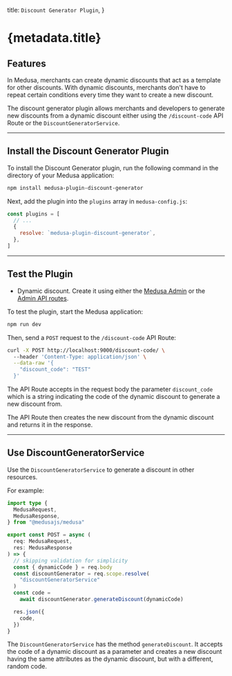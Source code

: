   title: `Discount Generator Plugin`,
}

# {metadata.title}

## Features

In Medusa, merchants can create dynamic discounts that act as a template for other discounts. With dynamic discounts, merchants don't have to repeat certain conditions every time they want to create a new discount.

The discount generator plugin allows merchants and developers to generate new discounts from a dynamic discount either using the `/discount-code` API Route or the `DiscountGeneratorService`.

---

## Install the Discount Generator Plugin

To install the Discount Generator plugin, run the following command in the directory of your Medusa application:

```bash npm2yarn
npm install medusa-plugin-discount-generator
```

Next, add the plugin into the `plugins` array in `medusa-config.js`:

```js title="medusa-config.js"
const plugins = [
  // ...
  {
    resolve: `medusa-plugin-discount-generator`,
  },
]
```

---

## Test the Plugin

<Note type="check">

- Dynamic discount. Create it using either the [Medusa Admin](!user-guide!/discounts/create) or the [Admin API routes](https://docs.medusajs.com/api/admin#discounts_postdiscounts).

</Note>

To test the plugin, start the Medusa application:

```bash npm2yarn
npm run dev
```

Then, send a `POST` request to the `/discount-code` API Route:

```bash apiTesting testApiUrl="http://localhost:9000/discount-code/" testApiMethod="POST" testBodyParams={{"discount_code": "TEST"}}
curl -X POST http://localhost:9000/discount-code/ \ 
  --header 'Content-Type: application/json' \
  --data-raw '{
    "discount_code": "TEST"
  }'
```

The API Route accepts in the request body the parameter `discount_code` which is a string indicating the code of the dynamic discount to generate a new discount from.

The API Route then creates the new discount from the dynamic discount and returns it in the response.

---

## Use DiscountGeneratorService

Use the `DiscountGeneratorService` to generate a discount in other resources.

For example:

```ts title="src/api/store/generate-discount-code/route.ts"
import type {
  MedusaRequest,
  MedusaResponse,
} from "@medusajs/medusa"

export const POST = async (
  req: MedusaRequest,
  res: MedusaResponse
) => {
  // skipping validation for simplicity
  const { dynamicCode } = req.body
  const discountGenerator = req.scope.resolve(
    "discountGeneratorService"
  )
  const code =
    await discountGenerator.generateDiscount(dynamicCode)

  res.json({
    code,
  })
}
```

The `DiscountGeneratorService` has the method `generateDiscount`. It accepts the code of a dynamic discount as a parameter and creates a new discount having the same attributes as the dynamic discount, but with a different, random code.
